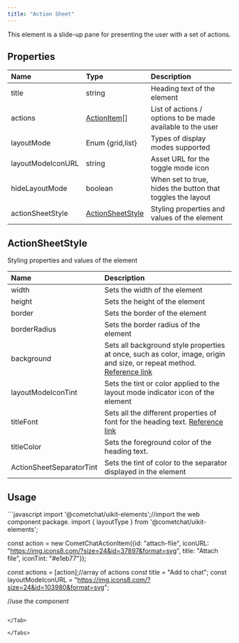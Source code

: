 ```yaml
---
title: "Action Sheet"
---
```


This element is a slide-up pane for presenting the user with a set of actions.

## Properties

| Name              | Type                                                                 | Description                                                |
| :----------------- | :-------------------------------------------------------------------- | :---------------------------------------------------------- |
| title             | string                                                               | Heading text of the element                                |
| actions           | [ActionItem](/web-shared/actionitem)\[]                         | List of actions / options to be made available to the user |
| layoutMode        | Enum \{grid,list}                                                    | Types of display modes supported                           |
| layoutModeIconURL | string                                                               | Asset URL for the toggle mode icon                         |
| hideLayoutMode    | boolean                                                              | When set to true, hides the button that toggles the layout |
| actionSheetStyle  | [ActionSheetStyle](/web-elements/action-sheet#actionsheetstyle) | Styling properties and values of the element               |

## ActionSheetStyle

Styling properties and values of the element

| Name                     | Description                                                                                                                                                                          |
| :------------------------ | :------------------------------------------------------------------------------------------------------------------------------------------------------------------------------------ |
| width                    | Sets the width of the element                                                                                                                                                        |
| height                   | Sets the height of the element                                                                                                                                                       |
| border                   | Sets the border of the element                                                                                                                                                       |
| borderRadius             | Sets the border radius of the element                                                                                                                                                |
| background               | Sets all background style properties at once, such as color, image, origin and size, or repeat method. [Reference link](https://developer.mozilla.org/en-US/docs/Web/CSS/background) |
| layoutModeIconTint       | Sets the tint or color applied to the layout mode indicator icon of the element                                                                                                      |
| titleFont                | Sets all the different properties of font for the heading text. [Reference link](https://developer.mozilla.org/en-US/docs/Web/CSS/font)                                              |
| titleColor               | Sets the foreground color of the heading text.                                                                                                                                       |
| ActionSheetSeparatorTint | Sets the tint of color to the separator displayed in the element                                                                                                                     |

## Usage

<Tabs>
<Tab title="JavaScript">
```javascript
import '@cometchat/uikit-elements';//import the web component package.
import { layoutType } from '@cometchat/uikit-elements';


const action = new CometChatActionItem({id: "attach-file", 
                                        iconURL: "https://img.icons8.com/?size=24&id=37897&format=svg", 
                                        title: "Attach file", 
                                        iconTint: "#e1eb77"});


const actions = [action];//array of actions
const title = "Add to chat";
const layoutModeIconURL = "https://img.icons8.com/?size=24&id=103980&format=svg";

//use the component
<cometchat-action-sheet 
actions={actions}
hideLayoutMode={false} 
layoutMode={layoutType.grid}
title={title}
layoutModeIconURL={layoutModeIconURL}>
</cometchat-action-sheet>
```

</Tab>

</Tabs>
